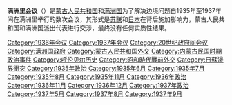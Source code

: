 '''满洲里会议'''（{{lang-ja|満州里会議}}）是[[蒙古人民共和国|蒙古人民共和国]]和[[满洲国|满洲国]]为了解决边境问题自1935年至1937年间在满洲里举行的数次会议，其形式是[[苏联|苏联]]和[[日本|日本]]在背后施加影响力，蒙古人民共和国和满洲国派出代表进行交涉，最终没有任何实质性结果。

{{内蒙古小作品}}

[[Category:1936年会议|Category:1936年会议]]
[[Category:1937年会议|Category:1937年会议]]
[[Category:20世纪政府间会议|Category:20世纪政府间会议]]
[[Category:满洲国政府|Category:满洲国政府]]
[[Category:蒙古人民共和国外交|Category:蒙古人民共和国外交]]
[[Category:内蒙古民国时期政治事件|Category:内蒙古民国时期政治事件]]
[[Category:呼伦贝尔历史|Category:呼伦贝尔历史]]
[[Category:昭和時代戰前外交|Category:昭和時代戰前外交]]
[[Category:日蘇邊界衝突|Category:日蘇邊界衝突]]
[[Category:1935年政治|Category:1935年政治]]
[[Category:1935年6月|Category:1935年6月]]
[[Category:1935年7月|Category:1935年7月]]
[[Category:1935年8月|Category:1935年8月]]
[[Category:1935年11月|Category:1935年11月]]
[[Category:1936年政治|Category:1936年政治]]
[[Category:1936年11月|Category:1936年11月]]
[[Category:1936年12月|Category:1936年12月]]
[[Category:1937年政治|Category:1937年政治]]
[[Category:1937年5月|Category:1937年5月]]
[[Category:1937年8月|Category:1937年8月]]
[[Category:1937年9月|Category:1937年9月]]